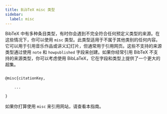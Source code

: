 ```yaml
---
title: BibTeX misc 类型
sidebar:
  label: misc
---
```



BibTeX 中有多种条目类型，有时你会遇到不完全符合任何预定义类型的来源。在这些情况下，你可以使用 `misc` 类型。此类型适用于不属于其他类别的任何内容。它可以用于引用音乐作品或讲义幻灯片，但通常用于引用网页。这些不支持的来源类型通过使用 `note` 和 `howpublished` 字段来创建。如果你经常引用 BibTeX 不支持的来源类型，你可以考虑使用 BibLaTeX，它在字段和类型上提供了一个更大的超集。

<CiteDrive/>

```latex

@misc{citationKey,

	...

}

```

如果你打算使用 `misc` 来引用网站，请查看本指南。
